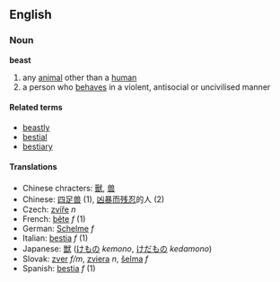 ==English==
===Noun===
'''beast'''
#any [[animal]] other than a [[human]]
#a person who [[behave]]s in a violent, antisocial or uncivilised manner

====Related terms====
*[[beastly]]
*[[bestial]]
*[[bestiary]]

====Translations====
*Chinese chracters: [[獸]], [[兽]]
*Chinese: [[四足兽]] (1), [[凶暴]][[而]][[残忍]]的人 (2)
*Czech: [[zvíře]] ''n''
*French: [[bête]] ''f'' (1)
*German: [[Schelme]] ''f''
*Italian: [[bestia]] ''f'' (1)
*Japanese: [[獣]] ([[けもの]] ''kemono'', [[けだもの]] ''kedamono'')
*Slovak: [[zver]] ''f/m'', [[zviera]] ''n'', [[šelma]] ''f''
*Spanish: [[bestia]] ''f'' (1)